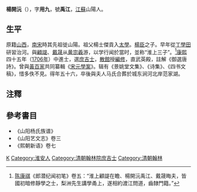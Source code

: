 '''楊開沅'''（{{bd|？||？|catIdx=Yang楊}}），字'''用九'''，號'''禹江'''，[[江蘇|江蘇]]山陽人。

== 生平 ==
原籍[[山西|山西]]，[[南宋|南宋]]時其先祖徙山陽。祖父楊士傑貢入[[太學|太學]]。[[楊臣|楊臣]]之子。早年從[[丁學田|丁學田]]研習治河。與[[顧諟|顧諟]]、[[戴晟|戴晟]]从[[黄宗羲|黄宗羲]]游，以学行闻於當时，並称“淮上三子”。<ref>[[陈康祺|陈康祺]]《郎潜纪闻初笔》卷五：“淮上顧諟在瞻、楊開沅禹江、戴晟晦夫，皆國初暗修靜學之士，梨洲先生講學甬上，遂相約渡江問道，齒隸門籍。”</ref>[[康熙|康熙]]四十五年（[[1706年|1706年]]）中進士，選[[庶吉士|庶吉士]]，[[散館|散館]]授[[編修|編修]]，直武英殿，註解《御選唐詩》。曾與[[黃百家|黃百家]]共同纂輯《[[宋元學案|宋元學案]]》。辑有《景姚堂文集》、《诗集》、《四书文稿》，惜多佚不見。得年五十六，卒後與夫人马氏合葬於城东涧河北岸范家湖。

==注釋==
{{reflist}}

==參考書目==
* 《山阳杨氏族谱》
* 《山阳艺文志》卷三
* 《熙朝新语》卷七

{{康熙四十五年丙戌科殿試金榜}}

{{Authority control}}

{{DEFAULTSORT:Yang楊}}
[[Category:楊姓|K]]
[[Category:淮安人|Category:淮安人]]
[[Category:清朝翰林院庶吉士|Category:清朝翰林院庶吉士]]
[[Category:清朝翰林|Category:清朝翰林]]